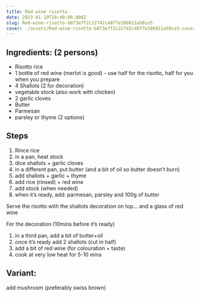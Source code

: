 ```yaml
---
title: Red wine risotto
date: 2023-01-10T18:40:00.000Z
slug: Red-wine-risotto-b873e7f2c22742c48f7e186011a58ce5
cover: ./assets/Red-wine-risotto-b873e7f2c22742c48f7e186011a58ce5-cover.jpg
---
```


## Ingredients: (2 persons)

- Risotto rice
- 1 bottle of red wine (merlot is good) - use half for the risotto, half for you when you prepare
- 4 Shallots (2 for decoration)
- vegetable stock (also work with chicken)
- 2 garlic cloves
- Butter
- Parmesan
- parsley or thyme (2 options)

## Steps

1. Rince rice
2. in a pan, heat stock
3. dice shallots + garlic cloves
4. in a different pan, put butter (and a bit of oil so butter doesn’t burn)
5. add shallots + garlic + thyme
6. add rice (rinsed) + red wine
7. add stock (when needed)
8. when it’s ready, add: parmesan, parsley and 100g of butter

Serve the risotto with the shallots decoration on top… and a glass of red wine

For the decoration (10mins before it’s ready)

1. in a third pan, add a bit of butter+oil
2. once it’s ready add 2 shallots (cut in half)
3. add a bit of red wine (for colouration + taste)
4. cook at very low heat for 5-10 mins

## Variant:

add mushroom (preferably swiss brown)
